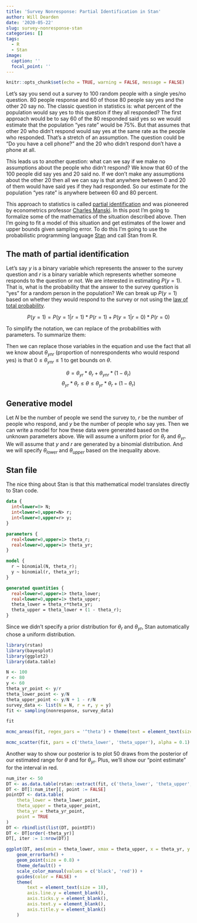 ```yaml
---
title: 'Survey Nonresponse: Partial Identification in Stan'
author: Will Dearden
date: '2020-05-22'
slug: survey-nonresponse-stan
categories: []
tags:
  - R
  - Stan
image:
  caption: ''
  focal_point: ''
---
```



```r
knitr::opts_chunk$set(echo = TRUE, warning = FALSE, message = FALSE)
```

Let's say you send out a survey to 100 random people with a single yes/no question. 80 people response and 60 of those 80 people say yes and the other 20 say no. The classic question in statistics is: what percent of the population would say yes to this question if they all responded? The first approach would be to say 60 of the 80 responded said yes so we would estimate that the population "yes rate" would be 75%. But that assumes that other 20 who didn't respond would say yes at the same rate as the people who responded. That's a stretch of an assumption. The question could be "Do you have a cell phone?" and the 20 who didn't respond don't have a phone at all.

This leads us to another question: what can we say if we make no assumptions about the people who didn't respond? We know that 60 of the 100 people did say yes and 20 said no. If we don't make any assumptions about the other 20 then all we can say is that anywhere between 0 and 20 of them would have said yes if they had responded. So our estimate for the population "yes rate" is anywhere between 60 and 80 percent.

This approach to statistics is called [partial identification](https://scholar.harvard.edu/files/tamer/files/pie.pdf) and was pioneered by econometrics professor [Charles Manski](https://en.wikipedia.org/wiki/Charles_F._Manski). In this post I'm going to formalize some of the mathematics of the situation described above. Then I'm going to fit a model of this situation and get estimates of the lower and upper bounds given sampling error. To do this I'm going to use the probabilistic programming language [Stan](https://mc-stan.org/) and call Stan from R.

## The math of partial identification

Let's say $y$ is a binary variable which represents the answer to the survey question and $r$ is a binary variable which represents whether someone responds to the question or not. We are interested in estimating $P(y = 1)$. That is, what is the probability that the answer to the survey question is "yes" for a random person in the population? We can break up $P(y = 1)$ based on whether they would respond to the survey or not using the [law of total probability](https://en.wikipedia.org/wiki/Law_of_total_probability).

$$P(y=1) = P(y=1|r=1) * P(r=1) + P(y=1|r=0) * P(r=0)$$

To simplify the notation, we can replace of the probabilities with parameters. To summarize them:

\begin{align*}
\theta &= P(y = 1) \\
\theta_{yr} &= P(y = 1|r=1) \\
\theta_r &= P(r = 1) \\
\theta_{ynr} &= P(y = 1|r = 0) \\
\end{align*}

Then we can replace those variables in the equation and use the fact that all we know about $\theta_{ynr}$ (proportion of nonrespondents who would respond yes) is that $0 \leq \theta_{ynr} \leq 1$ to get bounds on $\theta$.

$$\theta = \theta_{yr} * \theta_r + \theta_{ynr} * (1 - \theta_r) $$
$$\theta_{yr} * \theta_r \leq \theta \leq \theta_{yr} * \theta_r + (1 - \theta_r)$$

## Generative model

Let $N$ be the number of people we send the survey to, $r$ be the number of people who respond, and $y$ be the number of people who say yes. Then we can write a model for how these data were generated based on the unknown parameters above. We will assume a uniform prior for $\theta_r$ and $\theta_{yr}$. We will assume that $y$ and $r$ are generated by a binomial distribution. And we will specify $\theta_{lower}$ and $\theta_{upper}$ based on the inequality above.

\begin{align*}
\theta_r &\sim Uniform(0, 1) \\
\theta_{yr} &\sim Uniform(0, 1) \\
r|\theta_r &\sim Binomial(N, \theta_r) \\
y|\theta_{yr} &\sim Binomial(r, \theta_{yr}) \\
\theta_{lower} &= \theta_r*\theta_{yr} \\
\theta_{upper} &= \theta_r*\theta_{yr} + (1 - \theta_r)
\end{align*}

## Stan file

The nice thing about Stan is that this mathematical model translates directly to Stan code.

```stan
data {
  int<lower=0> N;
  int<lower=0,upper=N> r;
  int<lower=0,upper=r> y;
}

parameters {
  real<lower=0,upper=1> theta_r;
  real<lower=0,upper=1> theta_yr;
}

model {
  r ~ binomial(N, theta_r);
  y ~ binomial(r, theta_yr);
}

generated quantities {
  real<lower=0,upper=1> theta_lower;
  real<lower=0,upper=1> theta_upper;
  theta_lower = theta_r*theta_yr;
  theta_upper = theta_lower + (1 - theta_r);
}
```

Since we didn't specify a prior distribution for $\theta_r$ and $\theta_{yr}$, Stan automatically chose a uniform distribution.

```r
library(rstan)
library(bayesplot)
library(ggplot2)
library(data.table)
```

```r
N <- 100
r <- 80
y <- 60
theta_yr_point <- y/r
theta_lower_point <- y/N
theta_upper_point <- y/N + 1 - r/N
survey_data <- list(N = N, r = r, y = y)
fit <- sampling(nonresponse, survey_data)
```

```r
fit
```

```r
mcmc_areas(fit, regex_pars = '^theta') + theme(text = element_text(size = 18))

mcmc_scatter(fit, pars = c('theta_lower', 'theta_upper'), alpha = 0.1) + theme(text = element_text(size = 18))
```

Another way to show our posterior is to plot 50 draws from the posterior of our estimated range for $\theta$ and for $\theta_{yr}$. Plus, we'll show our "point estimate" for the interval in red.

```r
num_iter <- 50
DT <- as.data.table(rstan::extract(fit, c('theta_lower', 'theta_upper', 'theta_yr')))
DT <- DT[1:num_iter][, point := FALSE]
pointDT <- data.table(
    theta_lower = theta_lower_point,
    theta_upper = theta_upper_point,
    theta_yr = theta_yr_point,
    point = TRUE
)
DT <- rbindlist(list(DT, pointDT))
DT <- DT[order(-theta_yr)]
DT[, iter := 1:nrow(DT)]

ggplot(DT, aes(xmin = theta_lower, xmax = theta_upper, x = theta_yr, y = iter, color = point)) +
    geom_errorbarh() +
    geom_point(size = 0.8) +
    theme_default() +
    scale_color_manual(values = c('black', 'red')) +
    guides(color = FALSE) +
    theme(
        text = element_text(size = 18),
        axis.line.y = element_blank(),
        axis.ticks.y = element_blank(),
        axis.text.y = element_blank(),
        axis.title.y = element_blank()
    )
```
